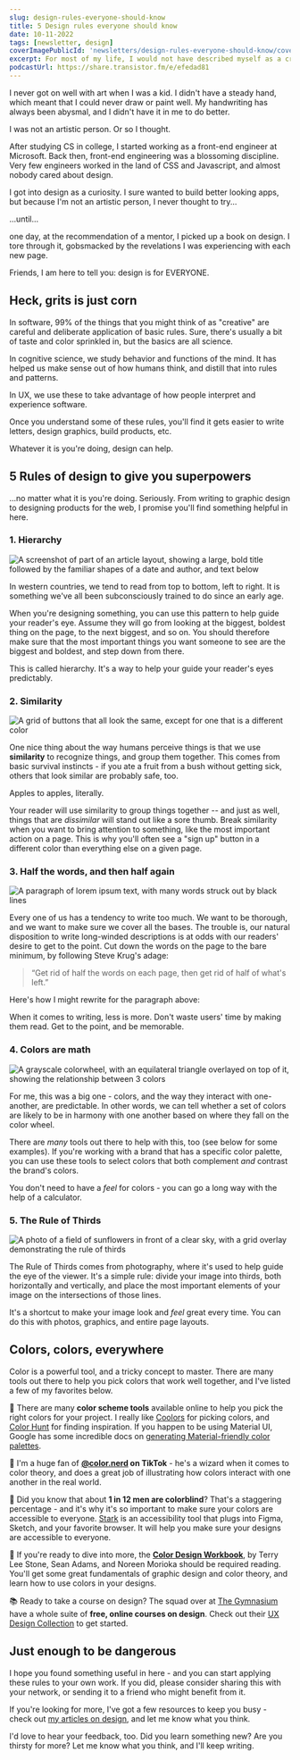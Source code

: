 ```yaml
---
slug: design-rules-everyone-should-know
title: 5 Design rules everyone should know
date: 10-11-2022
tags: [newsletter, design]
coverImagePublicId: 'newsletters/design-rules-everyone-should-know/cover'
excerpt: For most of my life, I would not have described myself as a creative person. As it works out, nobody is inherently creative. It's all about following rules.
podcastUrl: https://share.transistor.fm/e/efedad81
---
```


I never got on well with art when I was a kid. I didn't have a steady hand, which meant that I could never draw or paint well. My handwriting has always been abysmal, and I didn't have it in me to do better.

I was not an artistic person. Or so I thought.

After studying CS in college, I started working as a front-end engineer at Microsoft. Back then, front-end engineering was a blossoming discipline. Very few engineers worked in the land of CSS and Javascript, and almost nobody cared about design.

I got into design as a curiosity. I sure wanted to build better looking apps, but because I'm not an artistic person, I never thought to try...

...until...

one day, at the recommendation of a mentor, I picked up a book on design. I tore through it, gobsmacked by the revelations I was experiencing with each new page.

Friends, I am here to tell you: design is for EVERYONE.

## Heck, grits is just corn

In software, 99% of the things that you might think of as "creative" are careful and deliberate application of basic rules. Sure, there's usually a bit of taste and color sprinkled in, but the basics are all science.

In cognitive science, we study behavior and functions of the mind. It has helped us make sense out of how humans think, and distill that into rules and patterns.

In UX, we use these to take advantage of how people interpret and experience software.

Once you understand some of these rules, you'll find it gets easier to write letters, design graphics, build products, etc.

Whatever it is you're doing, design can help.

## 5 Rules of design to give you superpowers

...no matter what it is you're doing. Seriously. From writing to graphic design to designing products for the web, I promise you'll find something helpful in here.

### 1. **Hierarchy**

<Image
  publicId="newsletters/design-rules-everyone-should-know/hierarchy"
  alt="A screenshot of part of an article layout, showing a large, bold title followed by the familiar shapes of a date and author, and text below"
  height={300}
  width={300}
/>

In western countries, we tend to read from top to bottom, left to right. It is something we've all been subconsciously trained to do since an early age.

When you're designing something, you can use this pattern to help guide your reader's eye. Assume they will go from looking at the biggest, boldest thing on the page, to the next biggest, and so on. You should therefore make sure that the most important things you want someone to see are the biggest and boldest, and step down from there.

This is called hierarchy. It's a way to help your guide your reader's eyes predictably.

### 2. **Similarity**

<Image
  publicId="newsletters/design-rules-everyone-should-know/similarity"
  alt="A grid of buttons that all look the same, except for one that is a different color"
  height={300}
  width={300}
/>

One nice thing about the way humans perceive things is that we use **similarity** to recognize things, and group them together. This comes from basic survival instincts - if you ate a fruit from a bush without getting sick, others that look similar are probably safe, too.

Apples to apples, literally.

Your reader will use similarity to group things together -- and just as well, things that are _dissimilar_ will stand out like a sore thumb. Break similarity when you want to bring attention to something, like the most important action on a page. This is why you'll often see a "sign up" button in a different color than everything else on a given page.

### 3. **Half the words, and then half again**

<Image
  publicId="newsletters/design-rules-everyone-should-know/half-the-words"
  alt="A paragraph of lorem ipsum text, with many words struck out by black lines"
  height={300}
  width={300}
/>

Every one of us has a tendency to write too much. We want to be thorough, and we want to make sure we cover all the bases. The trouble is, our natural disposition to write long-winded descriptions is at odds with our readers' desire to get to the point. Cut down the words on the page to the bare minimum, by following Steve Krug's adage:

> “Get rid of half the words on each page, then get rid of half of what's left.”

Here's how I might rewrite for the paragraph above:

When it comes to writing, less is more. Don't waste users' time by making them read. Get to the point, and be memorable.

### 4. **Colors are math**

<Image
  publicId="newsletters/design-rules-everyone-should-know/colors"
  alt="A grayscale colorwheel, with an equilateral triangle overlayed on top of it, showing the relationship between 3 colors"
  height={300}
  width={300}
/>

For me, this was a big one - colors, and the way they interact with one-another, are predictable. In other words, we can tell whether a set of colors are likely to be in harmony with one another based on where they fall on the color wheel.

There are _many_ tools out there to help with this, too (see below for some examples). If you're working with a brand that has a specific color palette, you can use these tools to select colors that both complement _and_ contrast the brand's colors.

You don't need to have a _feel_ for colors - you can go a long way with the help of a calculator.

### 5. **The Rule of Thirds**

<Image
  publicId="newsletters/design-rules-everyone-should-know/rule-of-thirds"
  alt="A photo of a field of sunflowers in front of a clear sky, with a grid overlay demonstrating the rule of thirds"
  height={300}
  width={300}
/>

The Rule of Thirds comes from photography, where it's used to help guide the eye of the viewer. It's a simple rule: divide your image into thirds, both horizontally and vertically, and place the most important elements of your image on the intersections of those lines.

It's a shortcut to make your image look and _feel_ great every time. You can do this with photos, graphics, and entire page layouts.

## Colors, colors, everywhere

Color is a powerful tool, and a tricky concept to master. There are many tools out there to help you pick colors that work well together, and I've listed a few of my favorites below.

🎨 There are many **color scheme tools** available online to help you pick the right colors for your project. I really like [Coolors](https://coolors.co/) for picking colors, and [Color Hunt](https://colorhunt.co/) for finding inspiration. If you happen to be using Material UI, Google has some incredible docs on [generating Material-friendly color palettes](https://material.io/design/color/the-color-system.html#tools-for-picking-colors).

🧙 I'm a huge fan of **[@color.nerd](https://www.tiktok.com/@color.nerd) on TikTok** - he's a wizard when it comes to color theory, and does a great job of illustrating how colors interact with one another in the real world.

🧰 Did you know that about **1 in 12 men are colorblind**? That's a staggering percentage - and it's why it's so important to make sure your colors are accessible to everyone. [Stark](https://www.getstark.co/) is an accessibility tool that plugs into Figma, Sketch, and your favorite browser. It will help you make sure your designs are accessible to everyone.

📙 If you're ready to dive into more, the **[Color Design Workbook](https://hardcover.app/books/color-design-workbook)**, by Terry Lee Stone, Sean Adams, and Noreen Morioka should be required reading. You'll get some great fundamentals of graphic design and color theory, and learn how to use colors in your designs.

📚 Ready to take a course on design? The squad over at [The Gymnasium](https://thegymnasium.com/ux-design) have a whole suite of **free, online courses on design**. Check out their [UX Design Collection](https://thegymnasium.com/ux-design) to get started.

## Just enough to be dangerous

I hope you found something useful in here - and you can start applying these rules to your own work. If you did, please consider sharing this with your network, or sending it to a friend who might benefit from it.

If you're looking for more, I've got a few resources to keep you busy - check out [my articles on design](https://mikebifulco.com/tags/design), and let me know what you think.

I'd love to hear your feedback, too. Did you learn something new? Are you thirsty for more? Let me know what you think, and I'll keep writing.
